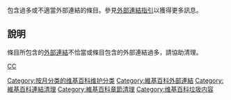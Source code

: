 {{Parent monthly clean up category|external links}}
{{shortcut|CAT:ELC}}
包含過多或不適當外部連結的條目。參見[[維基百科:外部連結|外部連結指引]]以獲得更多訊息。

==說明==
條目所包含的[[Wikipedia:外部链接|外部連結]]不恰當或條目包含的外部連結過多，請協助清理。

[[Category‎:维基百科条目清理|CC]]
[[Category:按月分类的维基百科维护分类|Category:按月分类的维基百科维护分类]]
[[Category:維基百科外部連結|Category:維基百科外部連結]]
[[Category:維基百科連結清理|Category:維基百科連結清理]]
[[Category:維基百科章節清理|Category:維基百科章節清理]]
[[Category:维基百科垃圾内容|Category:维基百科垃圾内容]]